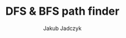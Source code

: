 ---
title: 'DFS & BFS path finder'
publishedAt: 'August 26, 2024'
author: 'Jakub Jadczyk'
published: true
imageSrc: 'projects/path-finder.png'
shortDescription: 'Breadth first and Deep first search algorythms visual implementation'
liveUrl: 'https://path-finder-steel.vercel.app/'
githubUrl: 'https://github.com/jadczykjakub/path-finder'
---
